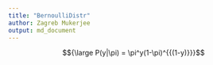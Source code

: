 ```yaml
---
title: "BernoulliDistr"
author: Zagreb Mukerjee
output: md_document
---
```


<script type="text/javascript" async
  src="https://cdnjs.cloudflare.com/ajax/libs/mathjax/2.7.1/MathJax.js?...">
</script>


$${\large P(y|\pi) = \pi^y(1-\pi)^{{(1-y)}}}$$